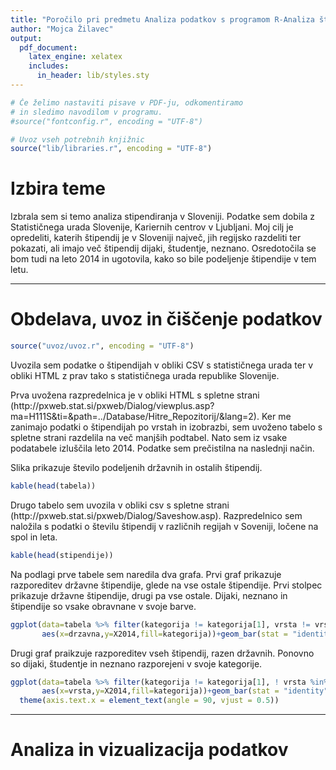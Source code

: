 ```yaml
---
title: "Poročilo pri predmetu Analiza podatkov s programom R-Analiza štipendiranja v Sloveniji"
author: "Mojca Žilavec"
output:
  pdf_document:
    latex_engine: xelatex
    includes:
      in_header: lib/styles.sty
---
```


```r
# Če želimo nastaviti pisave v PDF-ju, odkomentiramo
# in sledimo navodilom v programu.
#source("fontconfig.r", encoding = "UTF-8")

# Uvoz vseh potrebnih knjižnic
source("lib/libraries.r", encoding = "UTF-8")
```

# Izbira teme

Izbrala sem si temo analiza stipendiranja v Sloveniji. Podatke sem dobila z Statističnega urada Slovenije, Kariernih centrov v Ljubljani. Moj cilj je opredeliti, katerih štipendij je v Sloveniji največ, jih regijsko razdeliti ter pokazati, ali imajo več štipendij dijaki, študentje, neznano. Osredotočila se bom tudi na leto 2014 in ugotovila, kako so bile podeljenje štipendije v tem letu.  

***

# Obdelava, uvoz in čiščenje podatkov

```r
source("uvoz/uvoz.r", encoding = "UTF-8")
```

Uvozila sem podatke o štipendijah v obliki CSV s statističnega urada ter v obliki HTML z prav tako s statističnega urada republike Slovenije. 

Prva uvožena razpredelnica je v obliki HTML s spletne strani (http://pxweb.stat.si/pxweb/Dialog/viewplus.asp?ma=H111S&ti=&path=../Database/Hitre_Repozitorij/&lang=2). Ker me zanimajo podatki o štipendijah po vrstah in izobrazbi, sem uvoženo tabelo s spletne strani razdelila na več manjših podtabel. Nato sem iz vsake podatabele izluščila leto 2014. 
Podatke sem prečistilna na naslednji način. 

Slika \ref{fig:graf} prikazuje število podeljenih državnih in ostalih štipendij. 

```r
kable(head(tabela))

```

Drugo tabelo sem uvozila v obliki csv s spletne strani (http://pxweb.stat.si/pxweb/Dialog/Saveshow.asp). Razpredelnico sem naložila s podatki o številu štipendij v različnih regijah v Soveniji, ločene na spol in leta. 

```r
kable(head(stipendije))

```


Na podlagi prve tabele sem naredila dva grafa. Prvi graf prikazuje razporeditev državne štipendije, glede na vse ostale štipendije. Prvi stolpec prikazuje državne štipendije, drugi pa vse ostale. Dijaki, neznano in štipendije so vsake obravnane v svoje barve. 

```r
ggplot(data=tabela %>% filter(kategorija != kategorija[1], vrsta != vrsta[1]),
       aes(x=drzavna,y=X2014,fill=kategorija))+geom_bar(stat = "identity") 

```

Drugi graf praikzuje razporeditev vseh štipendij, razen državnih. Ponovno so dijaki, študentje in neznano razporejeni v svoje kategorije. 

```r
ggplot(data=tabela %>% filter(kategorija != kategorija[1], ! vrsta %in% vrsta[c(1,6)]),
       aes(x=vrsta,y=X2014,fill=kategorija))+geom_bar(stat = "identity") +
  theme(axis.text.x = element_text(angle = 90, vjust = 0.5)) 

```

***


# Analiza in vizualizacija podatkov


